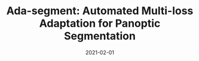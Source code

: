 ---
title: 'Ada-segment: Automated Multi-loss Adaptation for Panoptic Segmentation'
date: '2021-02-01'
tags: ['AAAI2021']
draft: false
authors: ['Gengwei Zhang', 'Yiming Gao', 'Hang Xu', 'Hao Zhang', 'Zhenguo Li', 'Xiaodan Liang']
canonicalUrl: https://ojs.aaai.org/index.php/AAAI/article/download/16445/16252
---